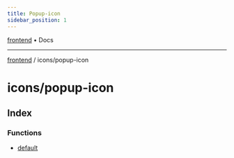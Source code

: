 ```yaml
---
title: Popup-icon
sidebar_position: 1
---
```


[frontend](./popup-icon/../..) • Docs

***

[frontend](./popup-icon/../..) / icons/popup-icon

# icons/popup-icon

## Index

### Functions

- [default](./popup-icon/functions/default)
